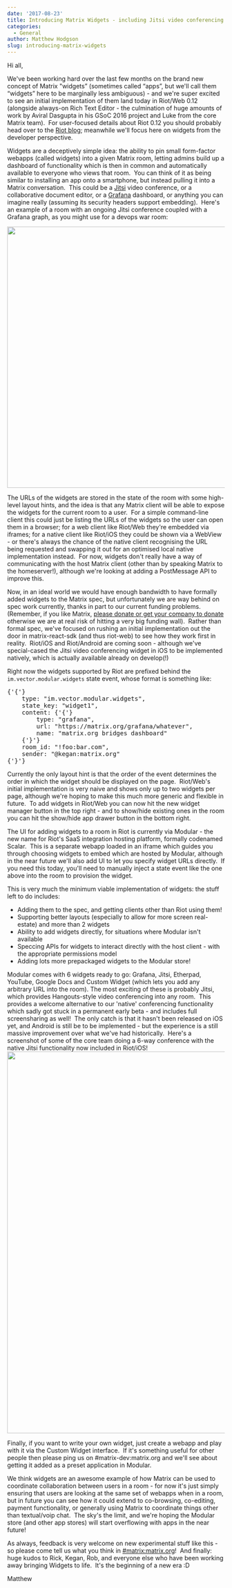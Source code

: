 ```yaml
---
date: '2017-08-23'
title: Introducing Matrix Widgets - including Jitsi video conferencing!
categories:
  - General
author: Matthew Hodgson
slug: introducing-matrix-widgets
---
```


Hi all,

We've been working hard over the last few months on the brand new concept of Matrix "widgets” (sometimes called “apps”, but we'll call them “widgets” here to be marginally less ambiguous) - and we're super excited to see an initial implementation of them land today in Riot/Web 0.12 (alongside always-on Rich Text Editor - the culmination of huge amounts of work by Aviral Dasgupta in his GSoC 2016 project and Luke from the core Matrix team).  For user-focused details about Riot 0.12 you should probably head over to the <a href="https://medium.com/@RiotChat/riot-im-web-0-12-7c4ea84b180a">Riot blog</a>; meanwhile we'll focus here on widgets from the developer perspective.

Widgets are a deceptively simple idea: the ability to pin small form-factor webapps (called widgets) into a given Matrix room, letting admins build up a dashboard of functionality which is then in common and automatically available to everyone who views that room.  You can think of it as being similar to installing an app onto a smartphone, but instead pulling it into a Matrix conversation.  This could be a <a href="https://jitsi.org">Jitsi</a> video conference, or a collaborative document editor, or a <a href="https://grafana.com">Grafana</a> dashboard, or anything you can imagine really (assuming its security headers support embedding).  Here's an example of a room with an ongoing Jitsi conference coupled with a Grafana graph, as you might use for a devops war room:

<img class="aligncenter size-full wp-image-2745" src="/blog/wp-content/uploads/2017/08/widgets.png" alt="" width="929" height="605" />

The URLs of the widgets are stored in the state of the room with some high-level layout hints, and the idea is that any Matrix client will be able to expose the widgets for the current room to a user.  For a simple command-line client this could just be listing the URLs of the widgets so the user can open them in a browser; for a web client like Riot/Web they're embedded via iframes; for a native client like Riot/iOS they could be shown via a WebView - or there's always the chance of the native client recognising the URL being requested and swapping it out for an optimised local native implementation instead.  For now, widgets don't really have a way of communicating with the host Matrix client (other than by speaking Matrix to the homeserver!), although we're looking at adding a PostMessage API to improve this.

Now, in an ideal world we would have enough bandwidth to have formally added widgets to the Matrix spec, but unfortunately we are way behind on spec work currently, thanks in part to our current funding problems. (Remember, if you like Matrix, <a href="/blog/2017/07/07/a-call-to-arms-supporting-matrix/">please donate or get your company to donate</a> otherwise we are at real risk of hitting a very big funding wall).  Rather than formal spec, we've focused on rushing an initial implementation out the door in matrix-react-sdk (and thus riot-web) to see how they work first in reality.  Riot/iOS and Riot/Android are coming soon - although we've special-cased the Jitsi video conferencing widget in iOS to be implemented natively, which is actually available already on develop(!)

Right now the widgets supported by Riot are prefixed behind the <code>im.vector.modular.widgets</code> state event, whose format is something like:
<pre>{'{'}
	type: "im.vector.modular.widgets",
	state_key: "widget1",
	content: {'{'}
		type: "grafana",
		url: "https://matrix.org/grafana/whatever",
		name: "matrix.org bridges dashboard"
	{'}'}
	room_id: "!foo:bar.com",
	sender: "@kegan:matrix.org"
{'}'}
</pre>
Currently the only layout hint is that the order of the event determines the order in which the widget should be displayed on the page.  Riot/Web's initial implementation is very naive and shows only up to two widgets per page, although we're hoping to make this much more generic and flexible in future.  To add widgets in Riot/Web you can now hit the new widget manager button in the top right - and to show/hide existing ones in the room you can hit the show/hide app drawer button in the bottom right.

The UI for adding widgets to a room in Riot is currently via Modular - the new name for Riot's SaaS integration hosting platform, formally codenamed Scalar.  This is a separate webapp loaded in an iframe which guides you through choosing widgets to embed which are hosted by Modular, although in the near future we'll also add UI to let you specify widget URLs directly.  If you need this today, you'll need to manually inject a state event like the one above into the room to provision the widget.

This is very much the minimum viable implementation of widgets: the stuff left to do includes:
<ul>
 	<li>Adding them to the spec, and getting clients other than Riot using them!</li>
 	<li>Supporting better layouts (especially to allow for more screen real-estate) and more than 2 widgets</li>
 	<li>Ability to add widgets directly, for situations where Modular isn't available</li>
 	<li>Speccing APIs for widgets to interact directly with the host client - with the appropriate permissions model</li>
 	<li>Adding lots more prepackaged widgets to the Modular store!</li>
</ul>
Modular comes with 6 widgets ready to go: Grafana, Jitsi, Etherpad, YouTube, Google Docs and Custom Widget (which lets you add any arbitrary URL into the room). The most exciting of these is probably Jitsi, which provides Hangouts-style video conferencing into any room.  This provides a welcome alternative to our 'native' conferencing functionality which sadly got stuck in a permanent early beta - and includes full screensharing as well!  The only catch is that it hasn't been released on iOS yet, and Android is still be to be implemented - but the experience is a still massive improvement over what we've had historically.  Here's a screenshot of some of the core team doing a 6-way conference with the native Jitsi functionality now included in Riot/iOS!

<img class="aligncenter size-full wp-image-2746" src="/blog/wp-content/uploads/2017/08/jitsi-ios.png" alt="" width="1689" height="884" />

Finally, if you want to write your own widget, just create a webapp and play with it via the Custom Widget interface.  If it's something useful for other people then please ping us on #matrix-dev:matrix.org and we'll see about getting it added as a preset application in Modular.

We think widgets are an awesome example of how Matrix can be used to coordinate collaboration between users in a room - for now it's just simply ensuring that users are looking at the same set of webapps when in a room, but in future you can see how it could extend to co-browsing, co-editing, payment functionality, or generally using Matrix to coordinate things other than textual/voip chat.  The sky's the limit, and we're hoping the Modular store (and other app stores) will start overflowing with apps in the near future!

As always, feedback is very welcome on new experimental stuff like this - so please come tell us what you think in <a href="https://matrix.to/#/#matrix:matrix.org">#matrix:matrix.org</a>!  And finally: huge kudos to Rick, Kegan, Rob, and everyone else who have been working away bringing Widgets to life.  It's the beginning of a new era :D

Matthew
